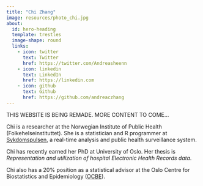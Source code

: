 ```yaml
---
title: "Chi Zhang"
image: resources/photo_chi.jpg
about:
  id: hero-heading
  template: trestles
  image-shape: round
  links:
    - icon: twitter
      text: Twitter
      href: https://twitter.com/Andreasheenn
    - icon: linkedin
      text: LinkedIn
      href: https://linkedin.com
    - icon: github
      text: Github
      href: https://github.com/andreaczhang
---
```


::: {#hero-heading}
THIS WEBSITE IS BEING REMADE. MORE CONTENT TO COME...

Chi is a researcher at the Norwegian Institute of Public Health (Folkehelseinstituttet). She is a statistician and R programmer at [Sykdomspulsen](https://docs.sykdomspulsen.no), a real-time analysis and public health surveillance system.

Chi has recently earned her PhD at University of Oslo. Her thesis is *Representation and utilization of hospital Electronic Health Records data*.

Chi also has a 20% position as a statistical advisor at the Oslo Centre for Biostatistics and Epidemiology ([OCBE](https://www.med.uio.no/imb/english/research/centres/ocbe/)).
:::
